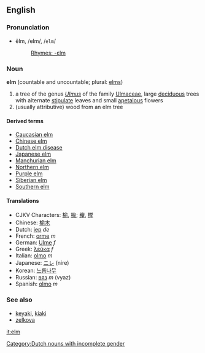 ==English==
===Pronunciation===
*ĕlm, /elm/, /<tt>elm</tt>/
*:[[Rhymes:English:-ɛlm|Rhymes: -ɛlm]]

===Noun===
'''elm'''  (countable and uncountable; plural: [[elms]])

#a tree of the genus ''[[Ulmus]]'' of the family [[Ulmaceae]], large [[deciduous]] trees with alternate [[stipulate]] leaves and small [[apetalous]] flowers
#(usually attributive) wood from an elm tree

====Derived terms====
*[[Caucasian elm]]
*[[Chinese elm]]
*[[Dutch elm disease]]
*[[Japanese elm]]
*[[Manchurian elm]]
*[[Northern elm]]
*[[Purple elm]]
*[[Siberian elm]]
*[[Southern elm]]

====Translations====
*CJKV Characters: [[榆]], [[楡]]; [[櫸]], [[榉]]
*Chinese: [[榆木]]
*Dutch: [[iep]] ''de'' [[Category:Dutch nouns with incomplete gender]]
*French: [[orme]] ''m''
*German: [[Ulme]] ''f''
*Greek: [[λεύκα]] ''f''
*Italian: [[olmo]] ''m''
*Japanese: [[ニレ]] (nire)
*Korean: [[느릅나무]]
*Russian: [[вяз]] ''m'' (vyaz)
*Spanish: [[olmo]] ''m''

===See also===
*[[keyaki]], [[kiaki]]
*[[zelkova]]

[[it:elm]]